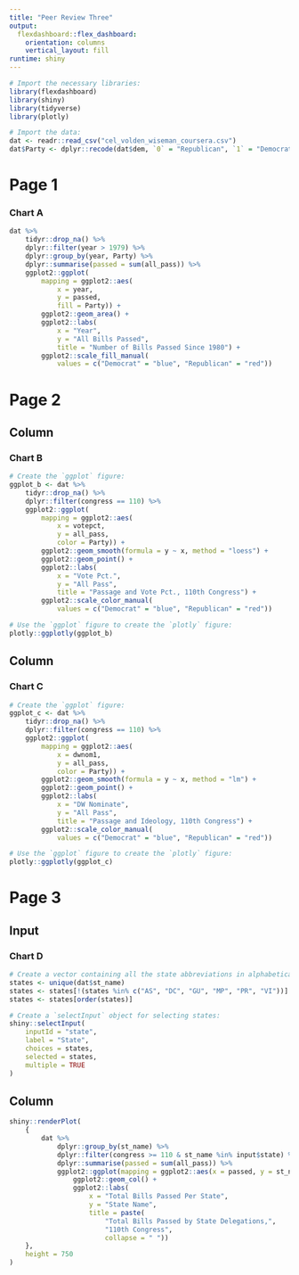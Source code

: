 ```yaml
---
title: "Peer Review Three"
output:
  flexdashboard::flex_dashboard:
    orientation: columns
    vertical_layout: fill
runtime: shiny
---
```


```r
# Import the necessary libraries:
library(flexdashboard)
library(shiny)
library(tidyverse)
library(plotly)

# Import the data:
dat <- readr::read_csv("cel_volden_wiseman_coursera.csv")
dat$Party <- dplyr::recode(dat$dem, `0` = "Republican", `1` = "Democrat")
```

Page 1
======

### Chart A

```r
dat %>%
    tidyr::drop_na() %>%
    dplyr::filter(year > 1979) %>%
    dplyr::group_by(year, Party) %>%
    dplyr::summarise(passed = sum(all_pass)) %>%
    ggplot2::ggplot(
        mapping = ggplot2::aes(
            x = year,
            y = passed,
            fill = Party)) +
        ggplot2::geom_area() +
        ggplot2::labs(
            x = "Year",
            y = "All Bills Passed",
            title = "Number of Bills Passed Since 1980") +
        ggplot2::scale_fill_manual(
            values = c("Democrat" = "blue", "Republican" = "red"))
```

Page 2 {data-orientation=columns}
=================================

Column
------

### Chart B

```r
# Create the `ggplot` figure:
ggplot_b <- dat %>%
    tidyr::drop_na() %>%
    dplyr::filter(congress == 110) %>%
    ggplot2::ggplot(
        mapping = ggplot2::aes(
            x = votepct,
            y = all_pass,
            color = Party)) +
        ggplot2::geom_smooth(formula = y ~ x, method = "loess") +
        ggplot2::geom_point() +
        ggplot2::labs(
            x = "Vote Pct.",
            y = "All Pass",
            title = "Passage and Vote Pct., 110th Congress") +
        ggplot2::scale_color_manual(
            values = c("Democrat" = "blue", "Republican" = "red"))

# Use the `ggplot` figure to create the `plotly` figure:
plotly::ggplotly(ggplot_b)
```

Column
------

### Chart C

```r
# Create the `ggplot` figure:
ggplot_c <- dat %>%
    tidyr::drop_na() %>%
    dplyr::filter(congress == 110) %>%
    ggplot2::ggplot(
        mapping = ggplot2::aes(
            x = dwnom1,
            y = all_pass,
            color = Party)) +
        ggplot2::geom_smooth(formula = y ~ x, method = "lm") +
        ggplot2::geom_point() +
        ggplot2::labs(
            x = "DW Nominate",
            y = "All Pass",
            title = "Passage and Ideology, 110th Congress") +
        ggplot2::scale_color_manual(
            values = c("Democrat" = "blue", "Republican" = "red"))

# Use the `ggplot` figure to create the `plotly` figure:
plotly::ggplotly(ggplot_c)
```

Page 3
======

Input {.sidebar}
----------------

### Chart D

```r
# Create a vector containing all the state abbreviations in alphabetical order:
states <- unique(dat$st_name)
states <- states[!(states %in% c("AS", "DC", "GU", "MP", "PR", "VI"))]
states <- states[order(states)]

# Create a `selectInput` object for selecting states:
shiny::selectInput(
    inputId = "state",
    label = "State",
    choices = states,
    selected = states,
    multiple = TRUE
)
```

Column
------

```r
shiny::renderPlot(
    {
        dat %>%
            dplyr::group_by(st_name) %>%
            dplyr::filter(congress >= 110 & st_name %in% input$state) %>%
            dplyr::summarise(passed = sum(all_pass)) %>%
            ggplot2::ggplot(mapping = ggplot2::aes(x = passed, y = st_name)) +
                ggplot2::geom_col() +
                ggplot2::labs(
                    x = "Total Bills Passed Per State",
                    y = "State Name",
                    title = paste(
                        "Total Bills Passed by State Delegations,",
                        "110th Congress",
                        collapse = " "))
    },
    height = 750
)
```
